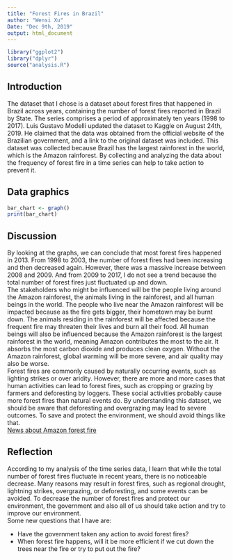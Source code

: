 ```yaml
---
title: "Forest Fires in Brazil"
author: "Wensi Xu"
Date: "Dec 9th, 2019"
output: html_document
---
```


```r
library("ggplot2")
library("dplyr")
source("analysis.R")
```

## Introduction
The dataset that I chose is a dataset about forest fires that happened in Brazil across years, containing the number of forest fires reported in Brazil by State. The series comprises a period of approximately ten years (1998 to 2017). Luis Gustavo Modelli updated the dataset to Kaggle on August 24th, 2019. He claimed that the data was obtained from the official website of the Brazilian government, and a link to the original dataset was included. This dataset was collected because Brazil has the largest rainforest in the world, which is the Amazon rainforest. By collecting and analyzing the data about the frequency of forest fire in a time series can help to take action to prevent it.

## Data graphics
```r
bar_chart <- graph()
print(bar_chart)
```

## Discussion
By looking at the graphs, we can conclude that most forest fires happened in 2013. From 1998 to 2003, the number of forest fires had been increasing and then decreased again. However, there was a massive increase between 2008 and 2009. And from 2009 to 2017, I do not see a trend because the total number of forest fires just fluctuated up and down.    
The stakeholders who might be influenced will be the people living around the Amazon rainforest, the animals living in the rainforest, and all human beings in the world. The people who live near the Amazon rainforest will be impacted because as the fire gets bigger, their hometown may be burnt down. The animals residing in the rainforest will be affected because the frequent fire may threaten their lives and burn all their food. All human beings will also be influenced because the Amazon rainforest is the largest rainforest in the world, meaning Amazon contributes the most to the air. It absorbs the most carbon dioxide and produces clean oxygen. Without the Amazon rainforest, global warming will be more severe, and air quality may also be worse.   
Forest fires are commonly caused by naturally occurring events, such as lighting strikes or over aridity. However, there are more and more cases that human activities can lead to forest fires, such as cropping or grazing by farmers and deforesting by loggers. These social activities probably cause more forest fires than natural events do. By understanding this dataset, we should be aware that deforesting and overgrazing may lead to severe outcomes. To save and protect the environment, we should avoid things like that.    
[News about Amazon forest fire](https://www.bbc.com/news/world-latin-america-49433767)

## Reflection
According to my analysis of the time series data, I learn that while the total number of forest fires fluctuate in recent years, there is no noticeable decrease. Many reasons may result in forest fires, such as regional drought, lightning strikes, overgrazing, or deforesting, and some events can be avoided. To decrease the number of forest fires and protect our environment, the government and also all of us should take action and try to improve our environment.   
Some new questions that I have are:

* Have the government taken any action to avoid forest fires?   
* When forest fire happens, will it be more efficient if we cut down the trees near the fire or try to put out the fire?
